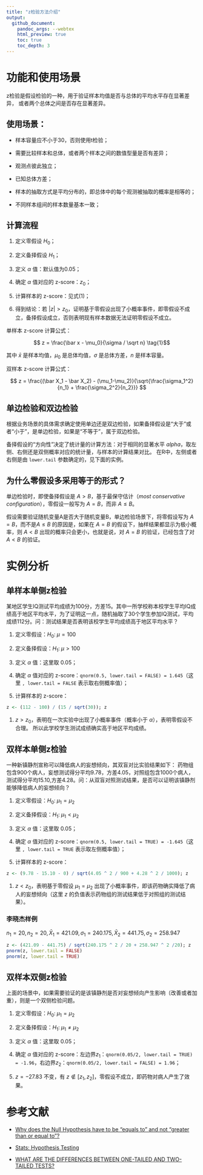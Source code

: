 ```yaml
---
title: "z检验方法介绍"
output:
  github_document:
    pandoc_args: --webtex
    html_preview: true
    toc: true
    toc_depth: 3
---
```


# 功能和使用场景

z检验是假设检验的一种，用于验证样本均值是否与总体的平均水平存在显著差异，
或者两个总体之间是否存在显著差异。


## 使用场景：

* 样本容量应不小于30，否则使用t检验；

* 需要比较样本和总体，或者两个样本之间的数值型量是否有差异；

* 观测点彼此独立；

* 已知总体方差；

* 样本的抽取方式是平均分布的，即总体中的每个观测被抽取的概率是相等的；

* 不同样本组间的样本数量基本一致；

## 计算流程

1. 定义零假设 $H_0$；

1. 定义备择假设 $H_1$；

1. 定义 $\alpha$ 值：默认值为0.05；

1. 确定 $\alpha$ 值对应的 z-score：$z_0$；

1. 计算样本的 z-score：见式(1)；

1. 得到结论：若 $|z| \gt z_0$，证明基于零假设出现了小概率事件，即零假设不成立，备择假设成立，否则表明现有样本数据无法证明零假设不成立。

单样本 z-score 计算公式：

$$ z = \frac{\bar x - \mu_0}{\sigma / \sqrt n} \tag{1}$$

其中 $\bar x$ 是样本均值，$\mu_0$ 是总体均值，$\sigma$ 是总体方差，$n$ 是样本容量。

双样本 z-score 计算公式：

$$
z = \frac{(\bar X_1 - \bar X_2) - (\mu_1-\mu_2)}{\sqrt{\frac{\sigma_1^2}{n_1} + \frac{\sigma_2^2}{n_2}}}
$$

## 单边检验和双边检验

根据业务场景的具体需求确定使用单边还是双边检验，如果备择假设是“大于”或者“小于”，是单边检验，如果是“不等于”，属于双边检验。

备择假设的“方向性”决定了统计量的计算方法：对于相同的显著水平 $alpha$，取左侧、右侧还是双侧概率对应的统计量，与样本的计算结果对比。
在R中，左侧或者右侧是由 `lower.tail` 参数确定的，见下面的实例。

## 为什么零假设多采用等于的形式？

单边检验时，即使备择假设是 $A > B$，基于最保守估计（*most conservative configuration*），零假设一般写为 $A = B$，而非 $A \le B$。

假设需要验证随机变量A是否大于随机变量B，单边检验场景下，将零假设写为 $A = B$，而不是$A \le B$ 的原因是，如果在 $A = B$ 的假设下，抽样结果都显示为极小概率，则 $A < B$ 出现的概率只会更小，也就是说，对 $A = B$ 的验证，已经包含了对 $A \lt B$ 的验证。

# 实例分析

## 单样本单侧z检验

某地区学生IQ测试平均成绩为100分，方差15。其中一所学校称本校学生平均IQ成绩高于地区平均水平，为了证明这一点，随机抽取了30个学生参加IQ测试，平均成绩112分。问：测试结果是否表明该校学生平均成绩高于地区平均水平？

1. 定义零假设：$H_0: \; \mu = 100$

1. 定义备择假设：$H_1: \; \mu \gt 100$

1. 定义 $\alpha$ 值：这里取 0.05；

1. 确定 $\alpha$ 值对应的 z-score：`qnorm(0.5, lower.tail = FALSE) = 1.645`（这里 `, lower.tail = FALSE` 表示取右侧概率值）；

1. 计算样本的 z-score：
```r
z <- (112 - 100) / (15 / sqrt(30)); z
```

1. $z \gt z_0$，表明在一次实验中出现了小概率事件（概率小于 $\alpha$），表明零假设不合理。
所以此学校学生测试成绩确实高于地区平均成绩。


## 双样本单侧z检验

一种新镇静剂宣称可以降低病人的妄想倾向，其双盲对比实验结果如下：
药物组包含900个病人，妄想测试得分平均9.78，方差4.05，对照组包含1000个病人，测试得分平均15.10,方差4.28。问：从双盲对照测试结果，是否可以证明该镇静剂能够降低病人的妄想倾向？

1. 定义零假设：$H_0: \; \mu_1 = \mu_2$

1. 定义备择假设：$H_1: \; \mu_1 \lt \mu_2$

1. 定义 $\alpha$ 值：这里取 0.05；

1. 确定 $\alpha$ 值对应的 z-score：`qnorm(0.5, lower.tail = TRUE) = -1.645`（这里 `, lower.tail = TRUE` 表示取左侧概率值）；

1. 计算样本的 z-score：
```r
z <- (9.78 - 15.10 - 0) / sqrt(4.05 ^ 2 / 900 + 4.28 ^ 2 / 1000); z
```

1. $z \lt z_0$，表明基于零假设 $\mu_1 = \mu_2$ 出现了小概率事件，即该药物确实降低了病人的妄想倾向（这里 $z$ 的负值表示药物组的测试结果低于对照组的测试结果）。

### 李晓杰样例

$n_1 = 20, n_2 = 20, \bar X_1 = 421.09, \sigma_1 = 240.175, \bar X_2 = 441.75, \sigma_2 = 258.947$
```r
z <- (421.09 - 441.75) / sqrt(240.175 ^ 2 / 20 + 258.947 ^ 2 /20); z
pnorm(z, lower.tail = FALSE)
pnorm(z, lower.tail = TRUE)
```

## 双样本双侧z检验

上面的场景中，如果需要验证的是该镇静剂是否对妄想倾向产生影响（改善或者加重），则是一个双侧检验问题。

1. 定义零假设：$H_0: \; \mu_1 = \mu_2$

1. 定义备择假设：$H_1: \; \mu_1 \ne \mu_2$

1. 定义 $\alpha$ 值：这里取 0.05；

1. 确定 $\alpha$ 值对应的 z-score：左边界$z_1$：`qnorm(0.05/2, lower.tail = TRUE) = -1.96`，右边界$z_2$：`qnorm(0.05/2, lower.tail = FALSE) = 1.96`；

1. $z = -27.83$ 不变，有 $z \notin [z_1, z_2]$，零假设不成立，即药物对病人产生了效果。

# 参考文献

* [Why does the Null Hypothesis have to be “equals to” and not “greater than or equal to”?](https://stats.stackexchange.com/questions/243212/why-does-the-null-hypothesis-have-to-be-equals-to-and-not-greater-than-or-equ)

* [Stats: Hypothesis Testing](https://people.richland.edu/james/lecture/m170/ch09-def.html)

* [WHAT ARE THE DIFFERENCES BETWEEN ONE-TAILED AND TWO-TAILED TESTS?](https://stats.idre.ucla.edu/other/mult-pkg/faq/general/faq-what-are-the-differences-between-one-tailed-and-two-tailed-tests/)
